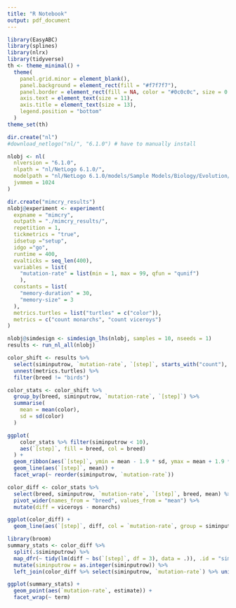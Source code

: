 ```yaml
---
title: "R Notebook"
output: pdf_document
---
```


```r
library(EasyABC)
library(splines)
library(nlrx)
library(tidyverse)
th <- theme_minimal() + 
  theme(
    panel.grid.minor = element_blank(),
    panel.background = element_rect(fill = "#f7f7f7"),
    panel.border = element_rect(fill = NA, color = "#0c0c0c", size = 0.6),
    axis.text = element_text(size = 11),
    axis.title = element_text(size = 13),
    legend.position = "bottom"
  )
theme_set(th)

dir.create("nl")
#download_netlogo("nl/", "6.1.0") # have to manually install

nlobj <- nl(
  nlversion = "6.1.0", 
  nlpath = "nl/NetLogo 6.1.0/", 
  modelpath = "nl/NetLogo 6.1.0/models/Sample Models/Biology/Evolution/Mimicry.nlogo",
  jvmmem = 1024
)
```

```r
dir.create("mimcry_results")
nlobj@experiment <- experiment(
  expname = "mimcry",
  outpath = "./mimcry_results/",
  repetition = 1,
  tickmetrics = "true",
  idsetup ="setup",
  idgo ="go",
  runtime = 400,
  evalticks = seq_len(400),
  variables = list(
    "mutation-rate" = list(min = 1, max = 99, qfun = "qunif")
    ),
  constants = list(
    "memory-duration" = 30,
    "memory-size" = 3
  ),
  metrics.turtles = list("turtles" = c("color")),
  metrics = c("count monarchs", "count viceroys")
)
```

```r
nlobj@simdesign <- simdesign_lhs(nlobj, samples = 10, nseeds = 1)
results <- run_nl_all(nlobj)
```

```r
color_shift <- results %>%
  select(siminputrow, `mutation-rate`, `[step]`, starts_with("count"), metrics.turtles) %>%
  unnest(metrics.turtles) %>%
  filter(breed != "birds")
```


```r
color_stats <- color_shift %>%
  group_by(breed, siminputrow, `mutation-rate`, `[step]`) %>%
  summarise(
    mean = mean(color),
    sd = sd(color)
  )

ggplot(
    color_stats %>% filter(siminputrow < 10), 
    aes(`[step]`, fill = breed, col = breed)
  ) +
  geom_ribbon(aes(`[step]`, ymin = mean - 1.9 * sd, ymax = mean + 1.9 * sd), alpha = 0.3) +
  geom_line(aes(`[step]`, mean)) +
  facet_wrap(~ reorder(siminputrow, `mutation-rate`))
```
```r
color_diff <- color_stats %>%
  select(breed, siminputrow, `mutation-rate`, `[step]`, breed, mean) %>%
  pivot_wider(names_from = "breed", values_from = "mean") %>%
  mutate(diff = viceroys - monarchs)

ggplot(color_diff) +
  geom_line(aes(`[step]`, diff, col = `mutation-rate`, group = siminputrow))
```
```r
library(broom)
summary_stats <- color_diff %>%
  split(.$siminputrow) %>%
  map_dfr(~ tidy(lm(diff ~ bs(`[step]`, df = 3), data = .)), .id = "siminputrow") %>%
  mutate(siminputrow = as.integer(siminputrow)) %>%
  left_join(color_diff %>% select(siminputrow, `mutation-rate`) %>% unique())

ggplot(summary_stats) +
  geom_point(aes(`mutation-rate`, estimate)) +
  facet_wrap(~ term)
```

